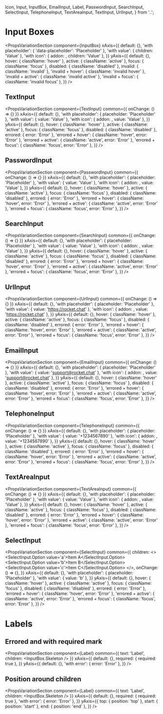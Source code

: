 
  Icon,
  Input,
  InputBox,
  EmailInput,
  Label,
  PasswordInput,
  SearchInput,
  SelectInput,
  TelephoneInput,
  TextAreaInput,
  TextInput,
  UrlInput,
} from '..';

<Meta title='Forms|Overview' />

# Input Boxes

<PropsVariationSection
  component={InputBox}
  xAxis={{
    default: {},
    'with placeholder': { 'data-placeholder': 'Placeholder' },
    'with value': { children: 'Value' },
    'with icon': { addon: <Icon name='chat' />, children: 'Value' },
  }}
  yAxis={{
    default: {},
    hover: { className: 'hover' },
    active: { className: 'active' },
    focus: { className: 'focus' },
    disabled: { className: 'disabled' },
    invalid: { className: 'invalid' },
    'invalid + hover': { className: 'invalid hover' },
    'invalid + active': { className: 'invalid active' },
    'invalid + focus': { className: 'invalid focus' },
  }}
/>

## TextInput

<PropsVariationSection
  component={TextInput}
  common={{ onChange: () => {} }}
  xAxis={{
    default: {},
    'with placeholder': { placeholder: 'Placeholder' },
    'with value': { value: 'Value' },
    'with icon': { addon: <Icon name='keyboard' />, value: 'Value' },
  }}
  yAxis={{
    default: {},
    hover: { className: 'hover' },
    active: { className: 'active' },
    focus: { className: 'focus' },
    disabled: { className: 'disabled' },
    errored: { error: 'Error' },
    'errored + hover': { className: 'hover', error: 'Error' },
    'errored + active': { className: 'active', error: 'Error' },
    'errored + focus': { className: 'focus', error: 'Error' },
  }}
/>

## PasswordInput

<PropsVariationSection
  component={PasswordInput}
  common={{ onChange: () => {} }}
  xAxis={{
    default: {},
    'with placeholder': { placeholder: 'Placeholder' },
    'with value': { value: 'Value' },
    'with icon': { addon: <Icon name='key' />, value: 'Value' },
  }}
  yAxis={{
    default: {},
    hover: { className: 'hover' },
    active: { className: 'active' },
    focus: { className: 'focus' },
    disabled: { className: 'disabled' },
    errored: { error: 'Error' },
    'errored + hover': { className: 'hover', error: 'Error' },
    'errored + active': { className: 'active', error: 'Error' },
    'errored + focus': { className: 'focus', error: 'Error' },
  }}
/>

## SearchInput

<PropsVariationSection
  component={SearchInput}
  common={{ onChange: () => {} }}
  xAxis={{
    default: {},
    'with placeholder': { placeholder: 'Placeholder' },
    'with value': { value: 'Value' },
    'with icon': { addon: <Icon name='magnifier' />, value: 'Value' },
  }}
  yAxis={{
    default: {},
    hover: { className: 'hover' },
    active: { className: 'active' },
    focus: { className: 'focus' },
    disabled: { className: 'disabled' },
    errored: { error: 'Error' },
    'errored + hover': { className: 'hover', error: 'Error' },
    'errored + active': { className: 'active', error: 'Error' },
    'errored + focus': { className: 'focus', error: 'Error' },
  }}
/>

## UrlInput

<PropsVariationSection
  component={UrlInput}
  common={{ onChange: () => {} }}
  xAxis={{
    default: {},
    'with placeholder': { placeholder: 'Placeholder' },
    'with value': { value: 'https://rocket.chat' },
    'with icon': { addon: <Icon name='discover' />, value: 'https://rocket.chat' },
  }}
  yAxis={{
    default: {},
    hover: { className: 'hover' },
    active: { className: 'active' },
    focus: { className: 'focus' },
    disabled: { className: 'disabled' },
    errored: { error: 'Error' },
    'errored + hover': { className: 'hover', error: 'Error' },
    'errored + active': { className: 'active', error: 'Error' },
    'errored + focus': { className: 'focus', error: 'Error' },
  }}
/>

## EmailInput

<PropsVariationSection
  component={EmailInput}
  common={{ onChange: () => {} }}
  xAxis={{
    default: {},
    'with placeholder': { placeholder: 'Placeholder' },
    'with value': { value: 'support@rocket.chat' },
    'with icon': { addon: <Icon name='at' />, value: 'support@rocket.chat' },
  }}
  yAxis={{
    default: {},
    hover: { className: 'hover' },
    active: { className: 'active' },
    focus: { className: 'focus' },
    disabled: { className: 'disabled' },
    errored: { error: 'Error' },
    'errored + hover': { className: 'hover', error: 'Error' },
    'errored + active': { className: 'active', error: 'Error' },
    'errored + focus': { className: 'focus', error: 'Error' },
  }}
/>

## TelephoneInput

<PropsVariationSection
  component={TelephoneInput}
  common={{ onChange: () => {} }}
  xAxis={{
    default: {},
    'with placeholder': { placeholder: 'Placeholder' },
    'with value': { value: '+1234567890' },
    'with icon': { addon: <Icon name='mobile' />, value: '+1234567890' },
  }}
  yAxis={{
    default: {},
    hover: { className: 'hover' },
    active: { className: 'active' },
    focus: { className: 'focus' },
    disabled: { className: 'disabled' },
    errored: { error: 'Error' },
    'errored + hover': { className: 'hover', error: 'Error' },
    'errored + active': { className: 'active', error: 'Error' },
    'errored + focus': { className: 'focus', error: 'Error' },
  }}
/>

## TextAreaInput

<PropsVariationSection
  component={TextAreaInput}
  common={{ onChange: () => {} }}
  xAxis={{
    default: {},
    'with placeholder': { placeholder: 'Placeholder' },
    'with value': { value: 'Value' },
    'with icon': { addon: <Icon name='edit' />, value: 'Value' },
  }}
  yAxis={{
    default: {},
    hover: { className: 'hover' },
    active: { className: 'active' },
    focus: { className: 'focus' },
    disabled: { className: 'disabled' },
    errored: { error: 'Error' },
    'errored + hover': { className: 'hover', error: 'Error' },
    'errored + active': { className: 'active', error: 'Error' },
    'errored + focus': { className: 'focus', error: 'Error' },
  }}
/>

## SelectInput

<PropsVariationSection
  component={SelectInput}
  common={{
    children: <>
      <SelectInput.Option value='a'>Item A</SelectInput.Option>
      <SelectInput.Option value='b'>Item B</SelectInput.Option>
      <SelectInput.Option value='c'>Item C</SelectInput.Option>
    </>,
    onChange: () => {},
  }}
  xAxis={{
    default: {},
    'with placeholder': { placeholder: 'Placeholder' },
    'with value': { value: 'b' },
  }}
  yAxis={{
    default: {},
    hover: { className: 'hover' },
    active: { className: 'active' },
    focus: { className: 'focus' },
    disabled: { className: 'disabled' },
    errored: { error: 'Error' },
    'errored + hover': { className: 'hover', error: 'Error' },
    'errored + active': { className: 'active', error: 'Error' },
    'errored + focus': { className: 'focus', error: 'Error' },
  }}
/>

# Labels

## Errored and with required mark

<PropsVariationSection
  component={Label}
  common={{ text: 'Label', children: <InputBox.Skeleton /> }}
  xAxis={{
    default: {},
    required: { required: true },
  }}
  yAxis={{
    default: {},
    'with error': { error: 'Error' },
  }}
/>

## Position around children

<PropsVariationSection
  component={Label}
  common={{ text: 'Label', children: <InputBox.Skeleton /> }}
  xAxis={{
    default: {},
    required: { required: true },
    'with error': { error: 'Error' },
  }}
  yAxis={{
    top: { position: 'top' },
    start: { position: 'start' },
    end: { position: 'end' },
  }}
/>
